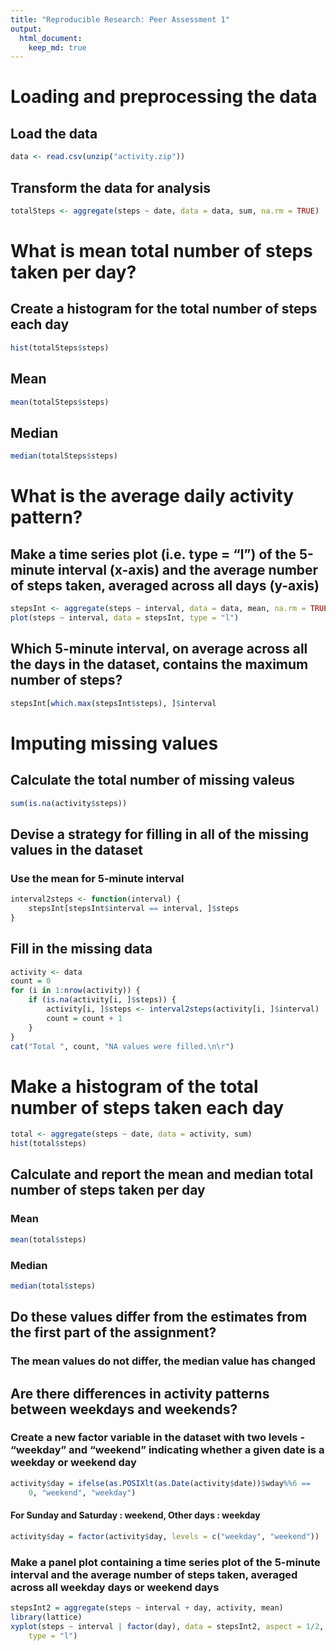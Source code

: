 ```yaml
---
title: "Reproducible Research: Peer Assessment 1"
output: 
  html_document:
    keep_md: true
---
```


# Loading and preprocessing the data

## Load the data
```r
data <- read.csv(unzip("activity.zip"))
```

## Transform the data for analysis
```r
totalSteps <- aggregate(steps ~ date, data = data, sum, na.rm = TRUE)
```
# What is mean total number of steps taken per day?

## Create a histogram for the total number of steps each day
```r
hist(totalSteps$steps)
```
## Mean
```r
mean(totalSteps$steps)
```
## Median
```r
median(totalSteps$steps)
```
# What is the average daily activity pattern?

## Make a time series plot (i.e. type = "l") of the 5-minute interval (x-axis) and the average number of steps taken, averaged across all days (y-axis)
```r
stepsInt <- aggregate(steps ~ interval, data = data, mean, na.rm = TRUE)
plot(steps ~ interval, data = stepsInt, type = "l")
```
## Which 5-minute interval, on average across all the days in the dataset, contains the maximum number of steps?
```r
stepsInt[which.max(stepsInt$steps), ]$interval
```
# Imputing missing values

## Calculate the total number of missing valeus
```r
sum(is.na(activity$steps))
```
## Devise a strategy for filling in all of the missing values in the dataset
### Use the mean for 5-minute interval
```r
interval2steps <- function(interval) {
    stepsInt[stepsInt$interval == interval, ]$steps
}
```
## Fill in the missing data
```r
activity <- data
count = 0
for (i in 1:nrow(activity)) {
    if (is.na(activity[i, ]$steps)) {
        activity[i, ]$steps <- interval2steps(activity[i, ]$interval)
        count = count + 1
    }
}
cat("Total ", count, "NA values were filled.\n\r")
```
# Make a histogram of the total number of steps taken each day
```r
total <- aggregate(steps ~ date, data = activity, sum)
hist(total$steps)
```
## Calculate and report the mean and median total number of steps taken per day
### Mean
```r
mean(total$steps)
```
### Median
```r
median(total$steps)
```
## Do these values differ from the estimates from the first part of the assignment?
### The mean values do not differ, the median value has changed

## Are there differences in activity patterns between weekdays and weekends?

### Create a new factor variable in the dataset with two levels - “weekday” and “weekend” indicating whether a given date is a weekday or weekend day
```r
activity$day = ifelse(as.POSIXlt(as.Date(activity$date))$wday%%6 == 
    0, "weekend", "weekday")
```
#### For Sunday and Saturday : weekend, Other days : weekday
```r
activity$day = factor(activity$day, levels = c("weekday", "weekend"))
```
### Make a panel plot containing a time series plot of the 5-minute interval and the average number of steps taken, averaged across all weekday days or weekend days
```r
stepsInt2 = aggregate(steps ~ interval + day, activity, mean)
library(lattice)
xyplot(steps ~ interval | factor(day), data = stepsInt2, aspect = 1/2, 
    type = "l")
```
